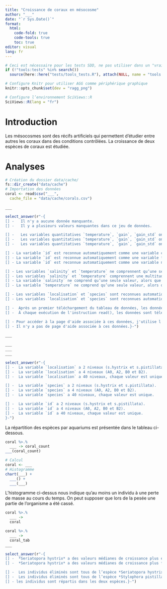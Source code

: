 ```yaml
---
title: "Croissance de coraux en mésocosme"
author: "___"
date: "`r Sys.Date()`"
format:
  html:
    code-fold: true
    code-tools: true
    toc: true
editor: visual
lang: fr
---
```


```r
# Ceci est nécessaire pour les tests SDD, ne pas utiliser dans un "vrai" projet
if (!"tools:tests" %in% search())
  source(here::here("tests/tools_tests.R"), attach(NULL, name = "tools:tests"))

# Configure Knitr pour utiliser AGG comme périphérique graphique
knitr::opts_chunk$set(dev = "ragg_png")

# Configure l’environnement SciViews::R
SciViews::R(lang = "fr")
```

# Introduction

Les mésocosmes sont des récifs artificiels qui permettent d'étudier entre autres les coraux dans des conditions contrôlées. La croissance de deux espèces de coraux est étudiée.

# Analyses

<!--% Complétez les instructions ci-dessous pour importer les données depuis le lien fourni dans le README.md. -->

```r
# Création du dossier data/cache/
fs::dir_create("data/cache")
# Importation des données
coral <- read$csv("___",
  cache_file = "data/cache/corals.csv")
```

<!--# Notez que l'argument `cache_file=` permet de sauver localement le jeu de données dans le dossier data/cache/. Lors des prochaines utilisations de la fonction read(), le tableau sera chargé depuis la version locale. -->

<!--% Explorez les variables de votre jeu de données avec la fonction `skim()` du package {skimr}. -->

```r
___
```

```r
select_answer(r"-{
[] -   Il n'y a aucune donnée manquante.
[] -   Il y a plusieurs valeurs manquantes dans ce jeu de données.

[] -   Les variables quantitatives `temperature`, `gain`, `gain_std` ont des distributions unimodales.
[] -   Les variables quantitatives `temperature`, `gain`, `gain_std` ont des distributions bimodales.
[] -   Les variables quantitatives `temperature`, `gain`, `gain_std` ont des distributions multimodales.

[] - La variable `id` est reconnue automatiquement comme une variable caractère.
[] - La variable `id` est reconnue automatiquement comme une variable facteur.
[] - La variable `id` est reconnue automatiquement comme une variable numérique.

[] - Les variables `salinity` et `temperature` ne comprennent qu’une seule valeur pour chaque variable.
[] - Les variables `salinity` et `temperature` comprennent une multitude de valeurs pour chaque variable.
[] - La variable `salinity` ne comprend qu’une seule valeur, alors que la variable `temperature` en comprend plusieurs.
[] - La variable `temperature` ne comprend qu’une seule valeur, alors que la variable `salinity` en comprend plusieurs.

[] - Les variables `localisation` et `species` sont reconnues automatiquement comme des variables caractères. Il faut les convertir en variable facteur.
[] - Les variables `localisation` et `species` sont reconnues automatiquement comme des variables facteurs.

[] -  Après un premier téléchargement du tableau de données, les données seront chargées à partir de data/cache/corals.csv.
[] -  À chaque exécution de l'instruction read(), les données sont téléchargées depuis internet et sauvées localement dans le dossier data/cache/.

[] - Pour accéder à la page d'aide associée à ces données, j'utilise l'instruction ?coral 
[] - Il n'y a pas de page d'aide associée à ces données.}-")
```

<!--% Transformez les variables `localisation`, `species` et `id` en variables facteurs et assignez le résultat à `coral`. Affichez ensuite les niveaux pour chacune des trois variables. -->

```r
___

___
___
___
```

```r
select_answer(r"-{
[] -  La variable `localisation` a 2 niveaux (s.hystrix et s.pistillata).
[] -  La variable `localisation` a 4 niveaux (A0, A2, B0 et B2).
[] -  La variable `localisation` a 40 niveaux, chaque valeur est unique.

[] -  La variable `species` a 2 niveaux (s.hystrix et s.pistillata).
[] -  La variable `species` a 4 niveaux (A0, A2, B0 et B2).
[] -  La variable `species` a 40 niveaux, chaque valeur est unique.

[] -  La variable `id` a 2 niveaux (s.hystrix et s.pistillata).
[] -  La variable `id` a 4 niveaux (A0, A2, B0 et B2).
[] -  La variable `id` a 40 niveaux, chaque valeur est unique.
}-")
```

<!-- Réalisez un tableau résumé du nombre d'individus par espèce et par aquarium. Ce tableau doit comprendre les colonnes `species`, `localisation` et `n`. Assignez votre résultat à `coral_count`. Formatez votre résultat avec la fonction tabularise(). -->

La répartition des espèces par aquariums est présentée dans le tableau ci-dessous.

```r
coral %>.%
  ___ -> coral_count
___(coral_count)
```

<!--% Calculez les variables suivantes en une seule étape et ajoutez-les à `coral`. 1) Divisez le gain par le nombre de jours d'expérience, en g/j dans `gain_j`. 2) Divisez le gain standardisé par le nombre de jours et multipliez cette nouvelle variable par 100 pour obtenir la croissance en %/j dans `gain_std_j`. Terminez par afficher un histogramme du gain de masse par jour. Utilisez des labels adéquats pour les axes du graphique.  -->

```r
# Calcul
coral <- ___
# Histogramme
chart(___) +
  ___() +
  ___(___)
```

L'histogramme ci-dessus nous indique qu'au moins un individu à une perte de masse au cours du temps. On peut supposer que lors de la pesée une partie de l'organisme a été cassé.

<!-- Éliminez les individus ayant des valeurs de `gain_j` strictement inférieur à 0. Éliminez également les colonnes inutiles comme `temperature`, `date` et `time`. Assignez votre résultat à coral. -->

```r
coral %>.%
  ___ ->
  coral
```

<!--% Réalisez un  tableau résumant les données par aquarium et par espèce. Ce tableau doit contenir la valeur minimale, la moyenne, la médiane, la valeur maximale et le nombre d'observations pour la variable gain_std_j. Nommez les colonnes `minimum`, `moyenne`, `médiane`, `maximum` et `n`. Assignez vos résultats à coral_tab. Formatez votre tableau à l'aide de tabularise().-->

```r
coral %>.%
  ___ -> 
  coral_tab
___
```

```r
select_answer(r"-{
[] -  *Seriatopora hystrix* a des valeurs médianes de croissance plus élevée que *Stylophora pistillata* dans tous les aquariums.
[] -  *Seriatopora hystrix* a des valeurs médianes de croissance plus faibles que *Stylophora pistillata* dans tous les aquariums.

[] -  Les individus éliminés sont tous de l’espèce *Seriatopora hystrix*. 
[] -  Les individus éliminés sont tous de l’espèce *Stylophora pistillata*. 
[] - les individus sont répartis dans les deux espèces.}-")
```
